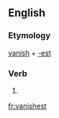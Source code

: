 ==English==

===Etymology===
[[vanish]] + [[-est]]

===Verb===
{{head|en}}

# {{second-person singular of|vanish|lang=en}}

[[fr:vanishest]]